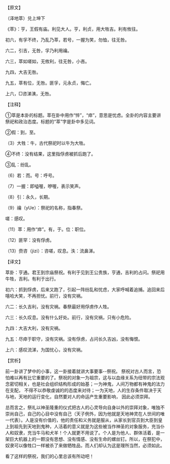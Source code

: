

【原文】

（泽地萃）兑上坤下

《萃》：亨，王假有庙。利见大人。亨，利贞，用大牲吉。利有攸往。

初六，有孚不终，乃乱乃萃，若号，一握为笑，勿恤，往无咎。

六二，引吉，无咎，孚乃利用禴。

六三，萃如嗟如，无攸利，往无咎，小吝。

九四，大吉无咎。

九五，萃有位，无咎。匪孚，元永贞，悔亡。

上六，□咨涕洟，无咎。

【注释】

①萃是本卦的标题。萃在卦中用作“悴”，“瘁”，意思是忧虑。全卦的内容主要讲祭祀和政治态度。标题的“萃”字是卦中多见词。

②假：到，至。

（3）大牲：牛，古代祭祀时以牛为大牲。

④不终：没有结果，这里指俘虏被抓后跑了。

③乱：纷乱。

（6）若：而。号：呼号。

（7）一握：即嗌喔，咿喔，表示笑声。

（8）引：永久，长期。

（9）禴（yUe）：祭祀的名称，指春祭。

嗟：感叹。

（11）萃：用作“瘁”。有，于。位：职位。

（12）匪罕：没有俘虏。

（13）赍咨（jizi）：咨嗟，叹息。泆：流鼻涕。

【译文】

萃卦：亨通。君王到宗庙祭祝。有利于见到王公贵族，亨通，吉利的占问。祭祀用牛牲，吉利。有利于出行。

初六：抓到俘虏，后来又跑了，引起一阵纷乱和忧虑，大家呼喊着追捕。追回来后嘻哈大笑，不再担忧。前行，没有灾祸。

六二：长久吉利，没有灾祸。春祭最好用俘虏作人牲。

六三：长久叹息。没有什么好处。前行，没有灾祸，只有小危险。

九四：大吉大利，没有灾祸。

九五：尽瘁于职守，没有灾祸。没有俘虏，占问长久吉凶，没有悔恨。

上六：感叹流涕，为国忧心，没有灾祸。

【赏析】

前一卦讲了梦中的小事，这一卦接着就讲大事要事--祭祝。 祭祝对古人而言，恐怕难以再有比它重要的了。祭祝的对象一为祖宗，这与以血缘关系为纽带的宗法观念密切相关，也是社会组织结构形成的始基；一为神鬼，人间万物都有神鬼的法力在支配， 不得不以恭敬虔诚的的态度来对待；一为天地，人的生存条件取决于天与地，天地的运行变化，自然要对人的命运产生重要影响， 因此必须崇拜。

总而言之，祭礼以神圣隆重的仪式把古人的心灵导向自身以外的崇拜对象，唯独不崇尚自己，自己的心目中没有自己（天子例外，因为他就是天地神灵在人世间的唯一代表）。人是没有价值的，他的责任和义务就是服从，从家长到官员到大臣到皇上到祖先到天地到鬼种，人活着的意义就是为这些被当作神圣的对象服务，充当仆人和奴隶，充当牛马和犬羊！个人就更不用说了。个人是为他人、群体活着，是一架巨大机器上的一颗没有思想、没有情感、没有生命的螺丝钉。所以，在祭犯中，奴隶可以像牲口一样被杀了来做牺牲品，而人们却认为这是理所当然，必须如此。

看了这样的祭祝，我们的心里总该有所动吧！

